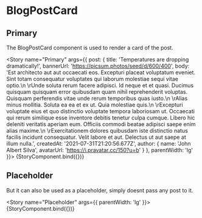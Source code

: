 

<Meta title="blog/BlogPostCard" />

# BlogPostCard

## Primary
The BlogPostCard component is used to render a card of the post.

<Story name="Primary"
  args={{
    post: {
      title: 'Temperatures are dropping dramatically!',
      bannerUrl: 'https://picsum.photos/seed/d/600/400',
      body: 'Est architecto aut aut occaecati eos. Excepturi placeat voluptatum eveniet. Sint totam consequatur voluptates qui laborum molestiae sequi vitae optio.\n \rUnde soluta rerum facere adipisci. Id neque et et quasi. Ducimus quisquam quisquam error quibusdam quam nihil reprehenderit voluptas. Quisquam perferendis vitae unde rerum temporibus quas iusto.\n \rAlias minus mollitia. Soluta ea ea et ex ut. Quia molestiae quis.\n \rExcepturi voluptate eius et quo distinctio voluptate tempora laboriosam ut. Occaecati qui rerum similique esse inventore debitis tenetur culpa cumque. Libero hic deleniti veritatis aperiam eum. Officiis commodi beatae adipisci saepe enim alias maxime.\n \rExercitationem dolores quibusdam iste distinctio natus facilis incidunt consequatur. Velit labore et aut. Delectus ut aut saepe at illum nulla.',
      createdAt: '2021-07-31T21:20:56.677Z',
      author: {
        name: 'John Albert Silva',
        avatarUrl: 'https://i.pravatar.cc/150?u=b'
      }
    },
    parentWidth: 'lg'
  }}>
  {StoryComponent.bind({})}
</Story>

## Placeholder

But it can also be used as a placeholder, simply doesnt pass any post to it.

<Story name="Placeholder"
       args={{
         parentWidth: 'lg'
       }}>
  {StoryComponent.bind({})}
</Story>
